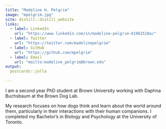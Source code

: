 ```yaml
---
title: "Madeline H. Pelgrim"
image: "mpelgrim.jpg"
site: distill::distill_website
links:
  - label: LinkedIn
    url: "https://www.linkedin.com/in/madeline-pelgrim-81962510a/"
  - label: Twitter
    url: "https://twitter.com/madelinepelgrim"
  - label: GitHub
    url: "https://github.com/mpelgrim"
  - label: Email
    url: "mailto:madeline_pelgrim@brown.edu"
output:
  postcards::jolla
  
---
```

 
I am a second year PhD student at Brown University working with Daphna Buchsbaum at the Brown Dog Lab. 

My research focuses on how dogs think and learn about the world around them, particularly in their interactions with their human companions. I completed my Bachelor's in Biology and Psychology at the University of Toronto. 

